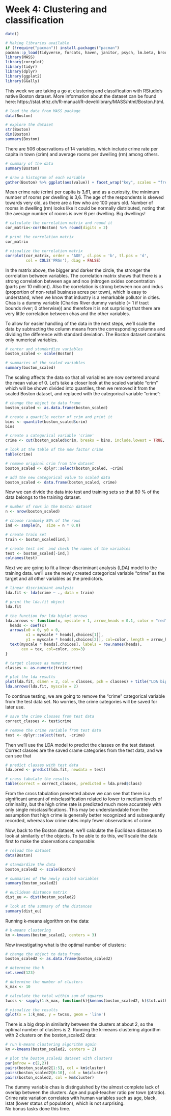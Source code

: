 # Week 4: Clustering and classification

```r
date()

# Making libraries available
if (!require("pacman")) install.packages("pacman") 
pacman::p_load(tidyverse, forcats, haven, janitor, psych, lm.beta, broom, writexl,sjstats, knitr, pwr, corrplot, tidyr, dplyr, ggplot2, GGally)
library(MASS)
library(corrplot)
library(tidyr)
library(dplyr)
library(ggplot2)
library(GGally)
```

This week we are taking a go at clustering and classification with RStudio's native Boston dataset. More information about the dataset can be found here: https://stat.ethz.ch/R-manual/R-devel/library/MASS/html/Boston.html.

```r
# load the data from MASS package
data(Boston)

# explore the dataset
str(Boston)
dim(Boston)
summary(Boston)
```
There are 506 observations of 14 variables, which include crime rate per capita in town (crim) and average rooms per dwelling (rm) among others. 

```r
# summary of the data
summary(Boston)

# draw a histogram of each variable
gather(Boston) %>% ggplot(aes(value)) + facet_wrap("key", scales = "free") + geom_histogram()
```

Mean crime rate (crim) per capita is 3,61, and as a curiosity, the minimum number of rooms per dwelling is 3,6. The age of the respondents is skewed towards very old, as there are a few who are 100 years old. Number of rooms in dwelling (rm) looks like it could be normally distributed, noting that the average number of rooms is over 6 per dwelling. Big dwellings!


```r
# calculate the correlation matrix and round it
cor_matrix<-cor(Boston) %>% round(digits = 2)

# print the correlation matrix
cor_matrix

# visualize the correlation matrix
corrplot(cor_matrix, order = 'AOE', cl.pos = 'b', tl.pos = 'd',
         col = COL2('PRGn'), diag = FALSE)
```

In the matrix above, the bigger and darker the circle, the stronger the correlation between variables. The correlation matrix shows that there is a strong correlation between age and nox (nitrogen oxides concentration (parts per 10 million)). Also the correlation is strong between nox and indus (proportion of non-retail business acres per town), which is easy to understand, when we know that industry is a remarkable pollutor in cities. Chas is a dummy variable (Charles River dummy variable (= 1 if tract bounds river; 0 otherwise)) and therefore it is not surprising that there are very little correlation between chas and the other variables.

To allow for easier handling of the data in the next steps, we'll scale the data by subtracting the column means from the corresponding columns and dividing the difference with standard deviation. The Boston dataset contains only numerical variables.

```r
# center and standardize variables
boston_scaled <- scale(Boston)

# summaries of the scaled variables
summary(boston_scaled)
```

The scaling affects the data so that all variables are now centered around the mean value of 0. Let's take a closer look at the scaled variable "crim" which will be shown divided into quantiles, then we removed it from the scaled Boston dataset, and replaced with the categorical variable "crime":

```r
# change the object to data frame
boston_scaled <- as.data.frame(boston_scaled)

# create a quantile vector of crim and print it
bins <- quantile(boston_scaled$crim)
bins

# create a categorical variable 'crime'
crime <- cut(boston_scaled$crim, breaks = bins, include.lowest = TRUE, label = c("low", "med_low", "med_high", "high"))

# look at the table of the new factor crime
table(crime)

# remove original crim from the dataset
boston_scaled <- dplyr::select(boston_scaled, -crim)

# add the new categorical value to scaled data
boston_scaled <- data.frame(boston_scaled, crime)
```

Now we can divide the data into test and training sets so that 80 % of the data belongs to the training dataset.

```r
# number of rows in the Boston dataset 
n <- nrow(boston_scaled)

# choose randomly 80% of the rows
ind <- sample(n,  size = n * 0.8)

# create train set
train <- boston_scaled[ind,]

# create test set  and check the names of the variables
test <- boston_scaled[-ind,]
colnames(test)
```
Next we are going to fit a linear discriminant analysis (LDA) model to the training data. we'll use the newly created  categorical variable "crime" as the target and all other variables as the predictors.
```r
# linear discriminant analysis
lda.fit <- lda(crime ~ ., data = train)

# print the lda.fit object
lda.fit

# the function for lda biplot arrows
lda.arrows <- function(x, myscale = 1, arrow_heads = 0.1, color = "red", tex = 0.75, choices = c(1,2)){
  heads <- coef(x)
  arrows(x0 = 0, y0 = 0, 
         x1 = myscale * heads[,choices[1]], 
         y1 = myscale * heads[,choices[2]], col=color, length = arrow_heads)
  text(myscale * heads[,choices], labels = row.names(heads), 
       cex = tex, col=color, pos=3)
}

# target classes as numeric
classes <- as.numeric(train$crime)

# plot the lda results
plot(lda.fit, dimen = 2, col = classes, pch = classes) + title("LDA biplot")
lda.arrows(lda.fit, myscale = 2)
```
To continue testing, we are going to remove the "crime" categorical variable from the test data set. No worries, the crime categories will be saved for later use.

```r
# save the crime classes from test data
correct_classes <- test$crime

# remove the crime variable from test data
test <- dplyr::select(test, -crime)
```

Then we'll use the LDA model to predict the classes on the test dataset. Correct classes are the saved crame categories from the test data, and we can see that 
```r
# predict classes with test data
lda.pred <- predict(lda.fit, newdata = test)

# cross tabulate the results
table(correct = correct_classes, predicted = lda.pred$class)
```
From the cross tabulation presented above we can see that there is a significant amount of misclassification related to lower to medium levels of criminality, but the high crime rate is predicted much more accurately with only single misclassifications. This may be understandable from the assumption that high crime is generally better recognized and subsequently recorded, whereas low crime rates imply fewer observations of crime. 

Now, back to the Boston dataset, we'll calculate the Euclidean distances to look at similarity of the objects. To be able to do this, we'll scale the data first to make the observations comparable:
```r
# reload the dataset
data(Boston)

# standardize the data
boston_scaled2 <- scale(Boston)

# summaries of the newly scaled variables
summary(boston_scaled2)

# euclidean distance matrix
dist_eu <- dist(boston_scaled2)

# look at the summary of the distances
summary(dist_eu)

```
Running k-means algorithm on the data:
```r
# k-means clustering
km <-kmeans(boston_scaled2, centers = 3)
```

Now investigating what is the optimal number of clusters: 
```r
# change the object to data frame
boston_scaled2 <- as.data.frame(boston_scaled2)

# determine the k
set.seed(123)

# determine the number of clusters
k_max <- 10

# calculate the total within sum of squares
twcss <- sapply(1:k_max, function(k){kmeans(boston_scaled2, k)$tot.withinss})

# visualize the results
qplot(x = 1:k_max, y = twcss, geom = 'line')
```
There is a big drop in similarity between the clusters at about 2, so the optimal number of clusters is 2. Running the k-means clustering algorithm with 2 clusters on the boston_scaled2 data:

```r
# run k-means clustering algorithm again 
km <-kmeans(boston_scaled2, centers = 2)

# plot the boston_scaled2 dataset with clusters
par(mfrow = c(2,2))
pairs(boston_scaled2[1:5], col = km$cluster)
pairs(boston_scaled2[6:10], col = km$cluster)
pairs(boston_scaled2, col = km$cluster)
```
The dummy variable chas is distinguished by the almost complete lack of overlap between the clusters. Age and pupil-teacher ratio per town (ptratio). Crime rate variation correlates with human variables such as age, black, lstat (lower status of population), which is not surprising.  
No bonus tasks done this time.